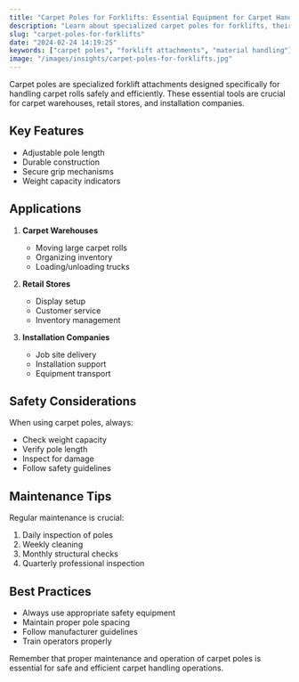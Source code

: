 ```yaml
---
title: "Carpet Poles for Forklifts: Essential Equipment for Carpet Handling"
description: "Learn about specialized carpet poles for forklifts, their features, applications, and safety considerations for efficient carpet handling."
slug: "carpet-poles-for-forklifts"
date: "2024-02-24 14:19:25"
keywords: ["carpet poles", "forklift attachments", "material handling"]
image: "/images/insights/carpet-poles-for-forklifts.jpg"
---
```



Carpet poles are specialized forklift attachments designed specifically for handling carpet rolls safely and efficiently. These essential tools are crucial for carpet warehouses, retail stores, and installation companies.

## Key Features

- Adjustable pole length
- Durable construction
- Secure grip mechanisms
- Weight capacity indicators

## Applications

1. **Carpet Warehouses**
   - Moving large carpet rolls
   - Organizing inventory
   - Loading/unloading trucks

2. **Retail Stores**
   - Display setup
   - Customer service
   - Inventory management

3. **Installation Companies**
   - Job site delivery
   - Installation support
   - Equipment transport

## Safety Considerations

When using carpet poles, always:
- Check weight capacity
- Verify pole length
- Inspect for damage
- Follow safety guidelines

## Maintenance Tips

Regular maintenance is crucial:
1. Daily inspection of poles
2. Weekly cleaning
3. Monthly structural checks
4. Quarterly professional inspection

## Best Practices

- Always use appropriate safety equipment
- Maintain proper pole spacing
- Follow manufacturer guidelines
- Train operators properly

Remember that proper maintenance and operation of carpet poles is essential for safe and efficient carpet handling operations. 